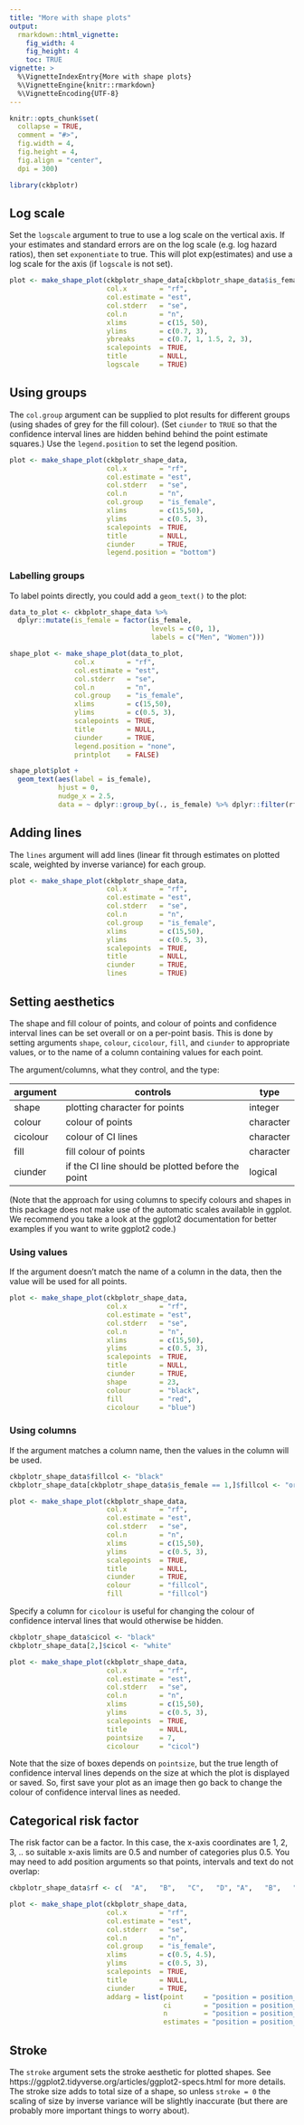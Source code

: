 ```yaml
---
title: "More with shape plots"
output:
  rmarkdown::html_vignette:
    fig_width: 4
    fig_height: 4
    toc: TRUE
vignette: >
  %\VignetteIndexEntry{More with shape plots}
  %\VignetteEngine{knitr::rmarkdown}
  %\VignetteEncoding{UTF-8}
---
```


```r
knitr::opts_chunk$set(
  collapse = TRUE,
  comment = "#>",
  fig.width = 4,
  fig.height = 4,
  fig.align = "center",
  dpi = 300)
```

```r
library(ckbplotr)
```


## Log scale
Set the `logscale` argument to true to use a log scale on the vertical axis. If your estimates and standard errors are on the log scale (e.g. log hazard ratios), then set `exponentiate` to true. This will plot exp(estimates) and use a log scale for the axis (if `logscale` is not set).
```r
plot <- make_shape_plot(ckbplotr_shape_data[ckbplotr_shape_data$is_female == 0,],
                        col.x        = "rf",
                        col.estimate = "est",
                        col.stderr   = "se",
                        col.n        = "n",
                        xlims        = c(15, 50),
                        ylims        = c(0.7, 3),
                        ybreaks      = c(0.7, 1, 1.5, 2, 3),
                        scalepoints  = TRUE,
                        title        = NULL,
                        logscale     = TRUE)
```


## Using groups
The `col.group` argument can be supplied to plot results for different groups (using shades of grey for the fill colour). (Set `ciunder` to `TRUE` so that the confidence interval lines are hidden behind behind the point estimate squares.) Use the `legend.position` to set the legend position.
```r
plot <- make_shape_plot(ckbplotr_shape_data,
                        col.x        = "rf",
                        col.estimate = "est",
                        col.stderr   = "se",
                        col.n        = "n",
                        col.group    = "is_female",
                        xlims        = c(15,50),
                        ylims        = c(0.5, 3),
                        scalepoints  = TRUE,
                        title        = NULL,
                        ciunder      = TRUE,
                        legend.position = "bottom")
```


### Labelling groups
To label points directly, you could add a `geom_text()` to the plot:
```r
data_to_plot <- ckbplotr_shape_data %>%
  dplyr::mutate(is_female = factor(is_female,
                                   levels = c(0, 1), 
                                   labels = c("Men", "Women")))

shape_plot <- make_shape_plot(data_to_plot,
                col.x        = "rf",
                col.estimate = "est",
                col.stderr   = "se",
                col.n        = "n",
                col.group    = "is_female",
                xlims        = c(15,50),
                ylims        = c(0.5, 3),
                scalepoints  = TRUE,
                title        = NULL,
                ciunder      = TRUE,
                legend.position = "none",
                printplot    = FALSE)

shape_plot$plot +
  geom_text(aes(label = is_female),
            hjust = 0,
            nudge_x = 2.5,
            data = ~ dplyr::group_by(., is_female) %>% dplyr::filter(rf == max(rf)))
```

## Adding lines
The `lines` argument will add lines (linear fit through estimates on plotted scale, weighted by inverse variance) for each group.
```r
plot <- make_shape_plot(ckbplotr_shape_data,
                        col.x        = "rf",
                        col.estimate = "est",
                        col.stderr   = "se",
                        col.n        = "n",
                        col.group    = "is_female",
                        xlims        = c(15,50),
                        ylims        = c(0.5, 3),
                        scalepoints  = TRUE,
                        title        = NULL,
                        ciunder      = TRUE,
                        lines        = TRUE)
```


## Setting aesthetics
The shape and fill colour of points, and colour of points and confidence interval lines can be set overall or on a per-point basis. This is done by setting arguments `shape`, `colour`, `cicolour`, `fill`, and `ciunder` to appropriate values, or to the name of a column containing values for each point.

The argument/columns, what they control, and the type:

| argument    | controls                                          | type      |
|-------------|---------------------------------------------------|-----------|
| shape       | plotting character for points                     | integer   |
| colour      | colour of points                                  | character |
| cicolour    | colour of CI lines                                | character |
| fill        | fill colour of points                             | character |
| ciunder     | if the CI line should be plotted before the point | logical   |


(Note that the approach for using columns to specify colours and shapes in this package does not make use of the automatic scales available in ggplot. We recommend you take a look at the ggplot2 documentation for better examples if you want to write ggplot2 code.)

### Using values
If the argument doesn't match the name of a column in the data, then the value will be used for all points.
```r
plot <- make_shape_plot(ckbplotr_shape_data,
                        col.x        = "rf",
                        col.estimate = "est",
                        col.stderr   = "se",
                        col.n        = "n",
                        xlims        = c(15,50),
                        ylims        = c(0.5, 3),
                        scalepoints  = TRUE,
                        title        = NULL,
                        ciunder      = TRUE,
                        shape        = 23,
                        colour       = "black",
                        fill         = "red",
                        cicolour     = "blue")
```

### Using columns
If the argument matches a column name, then the values in the column will be used.
```r
ckbplotr_shape_data$fillcol <- "black"
ckbplotr_shape_data[ckbplotr_shape_data$is_female == 1,]$fillcol <- "orange"

plot <- make_shape_plot(ckbplotr_shape_data,
                        col.x        = "rf",
                        col.estimate = "est",
                        col.stderr   = "se",
                        col.n        = "n",
                        xlims        = c(15,50),
                        ylims        = c(0.5, 3),
                        scalepoints  = TRUE,
                        title        = NULL,
                        ciunder      = TRUE,
                        colour       = "fillcol",
                        fill         = "fillcol")
```

Specify a column for `cicolour` is useful for changing the colour of confidence interval lines that would otherwise be hidden.
```r
ckbplotr_shape_data$cicol <- "black"
ckbplotr_shape_data[2,]$cicol <- "white"

plot <- make_shape_plot(ckbplotr_shape_data,
                        col.x        = "rf",
                        col.estimate = "est",
                        col.stderr   = "se",
                        col.n        = "n",
                        xlims        = c(15,50),
                        ylims        = c(0.5, 3),
                        scalepoints  = TRUE,
                        title        = NULL,
                        pointsize    = 7,
                        cicolour     = "cicol")
```

Note that the size of boxes depends on `pointsize`, but the true length of confidence interval lines depends on the size at which the plot is displayed or saved. So, first save your plot as an image then go back to change the colour of confidence interval lines as needed.


## Categorical risk factor
The risk factor can be a factor. In this case, the x-axis coordinates are 1, 2, 3, .. so suitable x-axis limits are 0.5 and number of categories plus 0.5. You may need to add position arguments so that points, intervals and text do not overlap:
```r
ckbplotr_shape_data$rf <- c(  "A",   "B",   "C",   "D", "A",   "B",   "C",  "D")

plot <- make_shape_plot(ckbplotr_shape_data,
                        col.x        = "rf",
                        col.estimate = "est",
                        col.stderr   = "se",
                        col.n        = "n",
                        col.group    = "is_female",
                        xlims        = c(0.5, 4.5),
                        ylims        = c(0.5, 3),
                        scalepoints  = TRUE,
                        title        = NULL,
                        ciunder      = TRUE,
                        addarg = list(point     = "position = position_dodge(width = 0.5)",
                                      ci        = "position = position_dodge(width = 0.5)",
                                      n         = "position = position_dodge(width = 0.5)",
                                      estimates = "position = position_dodge(width = 0.5)"))
```

## Stroke
The `stroke` argument sets the stroke aesthetic for plotted shapes. See https://ggplot2.tidyverse.org/articles/ggplot2-specs.html for more details. The stroke size adds to total size of a shape, so unless `stroke = 0` the scaling of size by inverse variance will be slightly inaccurate (but there are probably more important things to worry about).
